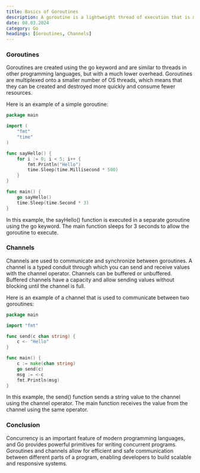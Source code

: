 ```yaml
---
title: Basics of Goroutines
description: A goroutine is a lightweight thread of execution that is managed by the Go runtime.
date: 08.03.2024
category: Go
headings: [Goroutines, Channels]
---
```


### Goroutines

Goroutines are created using the go keyword and are similar to threads in other programming languages, but with a much lower overhead. Goroutines are multiplexed onto a smaller number of OS threads, which means that they can be created and destroyed more quickly and consume fewer resources.

Here is an example of a simple goroutine:

```go
package main

import (
    "fmt"
    "time"
)

func sayHello() {
    for i := 0; i < 5; i++ {
        fmt.Println("Hello")
        time.Sleep(time.Millisecond * 500)
    }
}

func main() {
    go sayHello()
    time.Sleep(time.Second * 3)
}
```

In this example, the sayHello() function is executed in a separate goroutine using the go keyword. The main function sleeps for 3 seconds to allow the goroutine to execute.

### Channels

Channels are used to communicate and synchronize between goroutines. A channel is a typed conduit through which you can send and receive values with the channel operator. Channels can be buffered or unbuffered. Buffered channels have a capacity and allow sending values without blocking until the channel is full.

Here is an example of a channel that is used to communicate between two goroutines:

```go
package main

import "fmt"

func send(c chan string) {
    c <- "Hello"
}

func main() {
    c := make(chan string)
    go send(c)
    msg := <-c
    fmt.Println(msg)
}
```

In this example, the send() function sends a string value to the channel using the channel operator. The main function receives the value from the channel using the same operator.

### Conclusion

Concurrency is an important feature of modern programming languages, and Go provides powerful primitives for writing concurrent programs. Goroutines and channels allow for efficient and safe communication between different parts of a program, enabling developers to build scalable and responsive systems.
